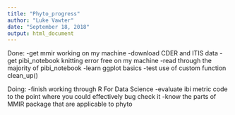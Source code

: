 ```yaml
---
title: "Phyto_progress"
author: "Luke Vawter"
date: "September 18, 2018"
output: html_document
---
```


Done: 
-get mmir working on my machine
-download CDER and ITIS data
-get pibi_notebook knitting error free on my machine
-read through the majority of pibi_notebook
-learn ggplot basics
-test use of custom function clean_up()


Doing: 
-finish working through R For Data Science
-evaluate ibi metric code to the point where you could effectively bug check it
-know the parts of MMIR package that are applicable to phyto


